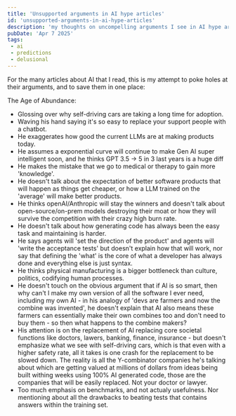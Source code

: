 ```yaml
---
title: 'Unsupported arguments in AI hype articles'
id: 'unsupported-arguments-in-ai-hype-articles'
description: 'my thoughts on uncompelling arguments I see in AI hype articles'
pubDate: 'Apr 7 2025'
tags:
 - ai
 - predictions
 - delusional
---
```



For the many articles about AI that I read, this is my attempt to poke holes at their arguments, and to save them in one place:

<CustomLink href="https://tomblomfield.com/post/1743528547367/the-age-of-abundance">The Age of Abundance</CustomLink>:
- Glossing over why self-driving cars are taking a long time for adoption.
- Waving his hand saying it's so easy to replace your support people with a chatbot.  
- He exaggerates how good the current LLMs are at making products today.  
- He assumes a exponential curve will continue to make Gen AI super intelligent soon, and he thinks GPT 3.5 -> 5 in 3 last years is a huge diff
- He makes the mistake that we go to medical or therapy to gain more 'knowledge'.  
- He doesn't talk about the expectation of better software products that will happen as things get cheaper, or how a LLM trained on the 'average' will make better products.  
- He thinks openAI/Anthropic will stay the winners and doesn't talk about open-source/on-prem models destroying their moat or how they will survive the competition with their crazy high burn rate.
- He doesn't talk about how generating code has always been the easy task and maintaining is harder. 
- He says agents will 'set the direction of the product' and agents will 'write the acceptance tests' but doesn't explain how that will work, nor say that defining the 'what' is the core of what a developer has always done and everything else is just syntax.  
- He thinks physical manufacturing is a bigger bottleneck than culture, politics, codifying human processes.
- He doesn't touch on the obvious argument that if AI is so smart, then why can't I make my own version of all the software I ever need, including my own AI - in his analogy of 'devs are farmers and now the combine was invented', 
he doesn't explain that AI also means these farmers can essentially make their own combines too and don't need to buy them - so then what happens to the combine makers?
- His attention is on the replacement of AI replacing core societal functions like doctors, lawers, banking, finance, insurance - but doesn't emphasize what we see with self-driving cars, which is that even with a higher safety rate,
all it takes is one crash for the replacement to be slowed down.  The reality is all the Y-combinator companies he's talking about which are getting valued at millions of dollars from ideas being built withing weeks using 100% AI generated code, 
those are the companies that will be easily replaced.  Not your doctor or lawyer.
- Too much emphasis on benchmarks, and not actualy usefulness.  Nor mentioning about all the drawbacks to beating tests that contains answers within the training set.
